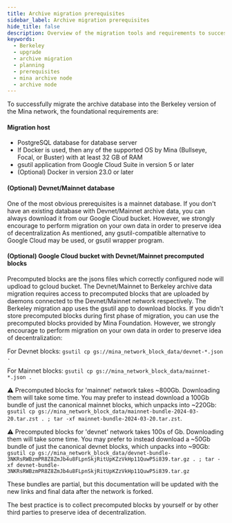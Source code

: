 ```yaml
---
title: Archive migration prerequisites
sidebar_label: Archive migration prerequisites
hide_title: false
description: Overview of the migration tools and requirements to successfully migrate Devnet/Mainnet archive database.
keywords:
  - Berkeley
  - upgrade
  - archive migration
  - planning 
  - prerequisites
  - mina archive node
  - archive node
---
```


To successfully migrate the archive database into the Berkeley version of the Mina network, the foundational requirements are:

#### Migration host

- PostgreSQL database for database server
- If Docker is used, then any of the supported OS by Mina (Bullseye, Focal, or Buster) with at least 32 GB of RAM
- gsutil application from Google Cloud Suite in version 5 or later
- (Optional) Docker in version 23.0 or later

#### (Optional) Devnet/Mainnet database 

One of the most obvious prerequisites is a mainnet database.
If you don't have an existing database with Devnet/Mainnet archive data, you can always download it from our Google Cloud bucket. However, we strongly encourage to perform migration on your own data in order to preserve idea of decentralization
As mentioned, any gsutil-compatible alternative to Google Cloud may be used, or gsutil wrapper program.

#### (Optional) Google Cloud bucket with Devnet/Mainnet precomputed blocks

Precomputed blocks are the jsons files which correctly configured node will updload to gcloud bucket.
The Devnet/Mainnet to Berkeley archive data migration requires access to precomputed blocks that are uploaded by daemons connected to the Devnet/Mainnet network respectively. The Berkeley migration app uses the gsutil app to download blocks. If you didn't store precomputed blocks during first phase of migration, you can use the precomputed blocks provided by Mina Foundation.
However, we strongly encourage to perform migration on your own data in order to preserve idea of decentralization:

For Devnet blocks:
`gsutil cp gs://mina_network_block_data/devnet-*.json .`

For Mainnet blocks:
`gsutil cp gs://mina_network_block_data/mainnet-*.json .`

:warning: Precomputed blocks for 'mainnet' network takes ~800Gb. Downloading them will take some time. You may prefer to instead download a 100Gb bundle of just the canonical mainnet blocks, which unpacks into ~220Gb: `gsutil cp gs://mina_network_block_data/mainnet-bundle-2024-03-20.tar.zst . ; tar -xf mainnet-bundle-2024-03-20.tar.zst`.

:warning: Precomputed blocks for 'devnet' network takes 100s of Gb. Downloading them will take some time. You may prefer to instead download a ~50Gb bundle of just the canonical devnet blocks, which unpacks into ~90Gb: `gsutil cp gs://mina_network_block_data/devnet-bundle-3NKRsRWBzmPR8Z8ZmJb4u8FLpnSkjRitUpKZzVkHp11QuwP5i839.tar.gz . ; tar -xf devnet-bundle-3NKRsRWBzmPR8Z8ZmJb4u8FLpnSkjRitUpKZzVkHp11QuwP5i839.tar.gz`

These bundles are partial, but this documentation will be updated with the new links and final data after the network is forked.

The best practice is to collect precomputed blocks by yourself or by other third parties to preserve idea of decentralization. 
